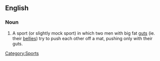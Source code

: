 ==English==
===Noun===
{{en-noun|-|sg=[[gut]] [[barging]]}}
# {{UK}} A sport (or slightly mock sport) in which two men with big fat [[gut]]s (ie. their [[belly|bellies]]) try to push each other off a mat, pushing only with their guts.
[[Category:Sports]]